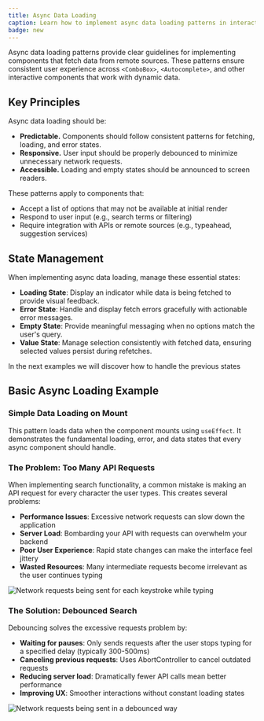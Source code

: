 ```yaml
---
title: Async Data Loading
caption: Learn how to implement async data loading patterns in interactive components.
badge: new
---
```


Async data loading patterns provide clear guidelines for implementing components that fetch data from remote sources. These patterns ensure consistent user experience across `<ComboBox>`, `<Autocomplete>`, and other interactive components that work with dynamic data.

## Key Principles

Async data loading should be:

- **Predictable.** Components should follow consistent patterns for fetching, loading, and error states.
- **Responsive.** User input should be properly debounced to minimize unnecessary network requests.
- **Accessible.** Loading and empty states should be announced to screen readers.

These patterns apply to components that:

- Accept a list of options that may not be available at initial render
- Respond to user input (e.g., search terms or filtering)
- Require integration with APIs or remote sources (e.g., typeahead, suggestion services)

## State Management

When implementing async data loading, manage these essential states:

- **Loading State**: Display an indicator while data is being fetched to provide visual feedback.
- **Error State**: Handle and display fetch errors gracefully with actionable error messages.
- **Empty State**: Provide meaningful messaging when no options match the user's query.
- **Value State**: Manage selection consistently with fetched data, ensuring selected values persist during refetches.

In the next examples we will discover how to handle the previous states

## Basic Async Loading Example

### Simple Data Loading on Mount

This pattern loads data when the component mounts using `useEffect`. It demonstrates the fundamental loading, error, and data states that every async component should handle.

<ComponentDemo file="./basic-async-loading.demo.tsx" />

### The Problem: Too Many API Requests

When implementing search functionality, a common mistake is making an API request for every character the user types. This creates several problems:

- **Performance Issues**: Excessive network requests can slow down the application
- **Server Load**: Bombarding your API with requests can overwhelm your backend
- **Poor User Experience**: Rapid state changes can make the interface feel jittery
- **Wasted Resources**: Many intermediate requests become irrelevant as the user continues typing

<Image
  src="/excessive-requests.gif"
  alt="Network requests being sent for each keystroke while typing"
  width={800}
  height={400}
  className="mx-auto block"
/>

### The Solution: Debounced Search

<ComponentDemo file="./debounced-search.demo.tsx" />

Debouncing solves the excessive requests problem by:

- **Waiting for pauses**: Only sends requests after the user stops typing for a specified delay (typically 300-500ms)
- **Canceling previous requests**: Uses AbortController to cancel outdated requests
- **Reducing server load**: Dramatically fewer API calls mean better performance
- **Improving UX**: Smoother interactions without constant loading states

<Image
  src="/debounced-requests.gif"
  alt="Network requests being sent in a debounced way"
  width={800}
  height={400}
  className="mx-auto block"
/>
